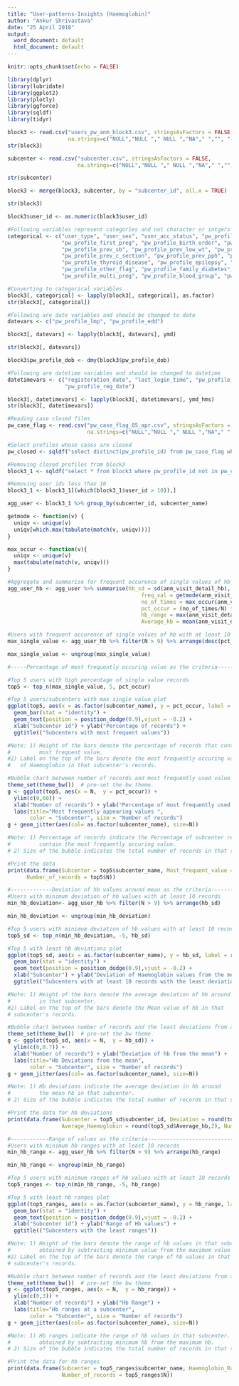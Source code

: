 ---
title: "User-patterns-Insights (Haemoglobin)"
author: "Ankur Shrivastava"
date: "25 April 2018"
output:
  word_document: default
  html_document: default
---


```{r setup, include=FALSE, echo = FALSE}
knitr::opts_chunk$set(echo = FALSE)
```
```{r bl1, echo=FALSE}
library(dplyr)
library(lubridate)
library(ggplot2)
library(plotly)
library(ggforce)
library(sqldf)
library(tidyr)

block3 <- read.csv("users_pw_anm_block3.csv", stringsAsFactors = FALSE, 
                   na.strings=c("NULL","NULL "," NULL ","NA"," ","", "-1"))
str(block3)

subcenter <- read.csv("subcenter.csv", stringsAsFactors = FALSE, 
                      na.strings=c("NULL","NULL "," NULL ","NA"," ","", "-1"))

str(subcenter)

block3 <- merge(block3, subcenter, by = "subcenter_id", all.x = TRUE)

str(block3)

block3$user_id <- as.numeric(block3$user_id)
```
```{r bl2, echo=TRUE}
#Following variables represent categories and not character or intgers
categorical <- c("user_type", "user_sex", "user_acc_status", "pw_profile_bpl_card", "pw_profile_edu", "pw_profile_type_uid",
                 "pw_profile_first_preg", "pw_profile_birth_order", "pw_profile_prev_pih",
                 "pw_profile_prev_sb", "pw_profile_prev_low_wt", "pw_profile_prev_miscarriage",
                 "pw_profile_prev_c_section", "pw_profile_prev_pph", "pw_profile_heart_disease",
                 "pw_profile_thyroid_disease", "pw_profile_epilepsy", "pw_profile_reproductive_surg",
                 "pw_profile_other_flag", "pw_profile_family_diabetes", "pw_profile_family_pih",
                 "pw_profile_multi_preg", "pw_profile_blood_group", "pw_profile_hiv")

#Converting to categorical variables
block3[, categorical] <- lapply(block3[, categorical], as.factor)
str(block3[, categorical])

#Following are date variables and should be changed to date
datevars <- c("pw_profile_lmp", "pw_profile_edd")

block3[, datevars] <- lapply(block3[, datevars], ymd)

str(block3[, datevars])

block3$pw_profile_dob <- dmy(block3$pw_profile_dob)

#Following are datetime variables and should be changed to datetime
datetimevars <- c("registeration_date", "last_login_time", "pw_profile_form_start_time", "pw_profile_form_fill_time",
                  "pw_profile_reg_date")

block3[, datetimevars] <- lapply(block3[, datetimevars], ymd_hms)
str(block3[, datetimevars])
```
```{r bl3,echo=TRUE}
#Reading case closed files
pw_case_flag <- read.csv("pw_case_flag_05_apr.csv", stringsAsFactors = FALSE, header = TRUE,
                         na.strings=c("NULL","NULL "," NULL ","NA"," ","", "-1"))

#Select profiles whose cases are closed 
pw_closed <- sqldf("select distinct(pw_profile_id) from pw_case_flag where pw_case_flag_closed = 1")

#Removing closed profiles from block3
block3_1 <- sqldf("select * from block3 where pw_profile_id not in pw_closed")

#Removing user ids less than 10
block3_1 <- block3_1[(which(block3_1$user_id > 10)),]

agg_user <- block3_1 %>% group_by(subcenter_id, subcenter_name)

```
```{r bl4,echo=TRUE}
getmode <- function(v) {
  uniqv <- unique(v)
  uniqv[which.max(tabulate(match(v, uniqv)))]
}

max_occur <- function(v){
  uniqv <- unique(v)
  max(tabulate(match(v, uniqv)))
}

#Aggregate and summarise for frequent occurence of single values of hb
agg_user_hb <- agg_user %>% summarise(hb_sd = sd(anm_visit_detail_hb), N = n(),
                                          freq_val = getmode(anm_visit_detail_hb),
                                          no_of_times = max_occur(anm_visit_detail_hb),
                                          pct_occur = (no_of_times/N) * 100,
                                          hb_range = max(anm_visit_detail_hb) - min(anm_visit_detail_hb),
                                          Average_hb = mean(anm_visit_detail_hb)) 

#Users with frequent occurence of single values of hb with at least 10 records
max_single_value <- agg_user_hb %>% filter(N > 9) %>% arrange(desc(pct_occur))

max_single_value <- ungroup(max_single_value)

#-----Percentage of most frequently occuring value as the criteria-------------

#Top 5 users with high percentage of single value records
top5 <- top_n(max_single_value, 5, pct_occur)

#Top 5 users/subcenters with max single value plot
ggplot(top5, aes(x = as.factor(subcenter_name), y = pct_occur, label = freq_val)) +
  geom_bar(stat = "identity") + 
  geom_text(position = position_dodge(0.9),vjust = -0.2) +
  xlab("Subcenter id") + ylab("Percentage of records") +
  ggtitle(("Subcenters with most frequent values")) 

#Note: 1) Height of the bars denote the percentage of records that contain the 
#         most frequent value.
#2) Label on the top of the bars denote the most frequently occuring value 
#   of Haemoglobin in that subcenter's records.

#Bubble chart between number of records and most frequently used value
theme_set(theme_bw())  # pre-set the bw theme.
g <- ggplot(top5, aes(x = N,  y = pct_occur)) + 
  ylim(c(0,60)) +
  xlab("Number of records") + ylab("Percentage of most frequently used value") +
  labs(title="Most frequently appearing values ",
       color = "Subcenter", size = "Number of records")
g + geom_jitter(aes(col= as.factor(subcenter_name), size=N)) 

#Note: 1) Percentage of records indicate the Percentage of subcenter records that
#         contain the most frequently occuring value.
# 2) Size of the bubble indicates the total number of records in that subcenter.

#Print the data
print(data.frame(Subcenter = top5$subcenter_name, Most_frequent_value =  top5$freq_val, Percent = round(top5$pct_occur,2),
      Number_of_records = top5$N))

#-------------Deviation of hb values around mean as the criteria----------
#Users with minimum deviation of hb values with at least 10 records
min_hb_deviation<- agg_user_hb %>% filter(N > 9) %>% arrange(hb_sd)

min_hb_deviation <- ungroup(min_hb_deviation)

#Top 5 users with minimum deviation of hb values with at least 10 records
top5_sd <- top_n(min_hb_deviation, -5, hb_sd)

#Top 5 with least hb deviations plot
ggplot(top5_sd, aes(x = as.factor(subcenter_name), y = hb_sd, label = round(Average_hb))) +
  geom_bar(stat = "identity") + 
  geom_text(position = position_dodge(0.9),vjust = -0.2) +
  xlab("Subcenter") + ylab("Deviation of Haemoglobin values from the mean") +
  ggtitle(("Subcenters with at least 10 records with the least deviations")) 

#Note: 1) Height of the bars denote the average deviation of hb around mean value
#         in that subcenter.
#2) Label on the top of the bars denote the Mean value of hb in that
# subcenter's records.

#Bubble chart between number of records and the least deviations from average weight.
theme_set(theme_bw())  # pre-set the bw theme.
g <- ggplot(top5_sd, aes(x = N,  y = hb_sd)) + 
  ylim(c(0,0.7)) +
  xlab("Number of records") + ylab("Deviation of hb from the mean") +
  labs(title="Hb Deviations from the mean",
       color = "Subcenter", size = "Number of records")
g + geom_jitter(aes(col= as.factor(subcenter_name), size=N)) 

#Note: 1) Hb deviations indicate the average deviation in hb around
#         the mean hb in that subcenter.
# 2) Size of the bubble indicates the total number of records in that subcenter.

#Print the data for hb deviations
print(data.frame(Subcenter = top5_sd$subcenter_id, Deviation = round(top5_sd$hb_sd,2), 
                 Average_Haemoglobin = round(top5_sd$Average_hb,2), Number_of_records = top5_sd$N))

#------------Range of values as the criteria--------------------------------
#Users with minimum hb ranges with at least 10 records
min_hb_range <- agg_user_hb %>% filter(N > 9) %>% arrange(hb_range)

min_hb_range <- ungroup(min_hb_range)

#Top 5 users with minimum ranges of hb values with at least 10 records
top5_ranges <- top_n(min_hb_range, -5, hb_range)

#Top 5 with least hb ranges plot
ggplot(top5_ranges, aes(x = as.factor(subcenter_name), y = hb_range, label = round(hb_range,2))) +
  geom_bar(stat = "identity") + 
  geom_text(position = position_dodge(0.9),vjust = -0.2) +
  xlab("Subcenter id") + ylab("Range of Hb values") +
  ggtitle(("Subcenters with the least ranges")) 

#Note: 1) Height of the bars denote the range of hb values in that subcenter. Range is
#         obtained by subtracting minimum value from the maximum value in that subcenter.
#2) Label on the top of the bars denote the range of hb values in that
# subcenter's records.

#Bubble chart between number of records and the least deviations from average weight.
theme_set(theme_bw())  # pre-set the bw theme.
g <- ggplot(top5_ranges, aes(x = N,  y = hb_range)) + 
  ylim(c(0,3)) +
  xlab("Number of records") + ylab("Hb Range") +
  labs(title="Hb ranges at a subcenter",
       color = "Subcenter", size = "Number of records")
g + geom_jitter(aes(col= as.factor(subcenter_name), size=N)) 

#Note: 1) Hb ranges indicate the range of hb values in that subcenter. This is
#         obtained by subtracting minimum hb from the maximum hb.
# 2) Size of the bubble indicates the total number of records in that subcenter.

#Print the data for hb ranges
print(data.frame(Subcenter = top5_ranges$subcenter_name, Haemoglobin_Range = round(top5_ranges$hb_range,2),
                 Number_of_records = top5_ranges$N))

```
